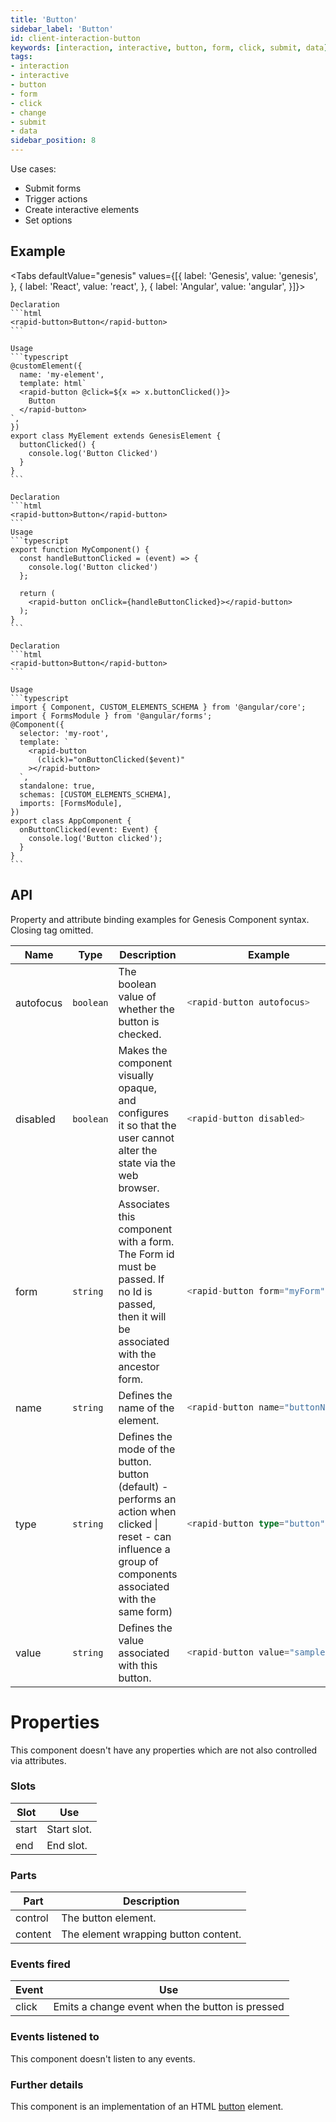 ```yaml
---
title: 'Button'
sidebar_label: 'Button'
id: client-interaction-button
keywords: [interaction, interactive, button, form, click, submit, data]
tags:
- interaction
- interactive
- button
- form
- click
- change
- submit
- data
sidebar_position: 8
---
```



Use cases:
* Submit forms
* Trigger actions
* Create interactive elements
* Set options

## Example
<ButtonDemo />

<Tabs defaultValue="genesis" values={[{ label: 'Genesis', value: 'genesis', }, { label: 'React', value: 'react', }, { label: 'Angular', value: 'angular', }]}>

  <TabItem value="genesis">

    Declaration
    ```html
    <rapid-button>Button</rapid-button>
    ```

    Usage
    ```typescript
    @customElement({
      name: 'my-element',
      template: html`
      <rapid-button @click=${x => x.buttonClicked()}>
        Button
      </rapid-button>
    `,
    })
    export class MyElement extends GenesisElement {
      buttonClicked() {
        console.log('Button Clicked')
      }
    }
    ```

  </TabItem>
  <TabItem value="react">

    Declaration
    ```html
    <rapid-button>Button</rapid-button>
    ```
    Usage
    ```typescript
    export function MyComponent() {
      const handleButtonClicked = (event) => {
        console.log('Button clicked')
      };

      return (
        <rapid-button onClick={handleButtonClicked}></rapid-button>
      );
    }
    ```
  </TabItem>
  <TabItem value="angular">

    Declaration
    ```html
    <rapid-button>Button</rapid-button>
    ```

    Usage
    ```typescript
    import { Component, CUSTOM_ELEMENTS_SCHEMA } from '@angular/core';
    import { FormsModule } from '@angular/forms';
    @Component({
      selector: 'my-root',
      template: `
        <rapid-button
          (click)="onButtonClicked($event)"
        ></rapid-button>
      `,
      standalone: true,
      schemas: [CUSTOM_ELEMENTS_SCHEMA],
      imports: [FormsModule],
    })
    export class AppComponent {
      onButtonClicked(event: Event) {
        console.log('Button clicked');
      }
    }
    ```
  </TabItem>
</Tabs>

## API

Property and attribute binding examples for Genesis Component syntax. Closing tag omitted.

<table>
  <thead><tr><th>Name</th><th>Type</th><th>Description</th><th>Example</th></tr></thead>
  <tbody>
    <tr>
      <td>autofocus</td>
      <td><code>boolean</code></td>
      <td>The boolean value of whether the button is checked.</td>
<td>

```typescript
<rapid-button autofocus>
```

</td>
    </tr>
    <tr>
      <td>disabled</td>
      <td><code>boolean</code></td>
      <td>Makes the component visually opaque, and configures it so that the user cannot alter the state via the web browser.</td>
<td>

```typescript
<rapid-button disabled>
```

</td>
    </tr>
    <tr>
      <td>form</td>
      <td><code>string</code></td>
      <td>Associates this component with a form. The Form id must be passed. If no Id is passed, then it will be associated with the ancestor form.</td>
<td>

```typescript
<rapid-button form="myForm">
```

</td>
    </tr>
    <tr>
      <td>name</td>
      <td><code>string</code></td>
      <td>Defines the name of the element.</td>
<td>

```typescript
<rapid-button name="buttonName">
```

</td>
    </tr>
    <tr>
      <td>type</td>
      <td><code>string</code></td>
      <td>Defines the mode of the button. button (default) - performs an action when clicked | reset - can influence a group of components associated with the same form)</td>
<td>

```typescript
<rapid-button type="button">
```

</td>
    </tr>
    <tr>
      <td>value</td>
      <td><code>string</code></td>
      <td>Defines the value associated with this button.</td>
<td>

```typescript
<rapid-button value="sample">
```

</td>
    </tr>
  </tbody>
</table>

# Properties
This component doesn't have any properties which are not also controlled via attributes.

### Slots

| Slot | Use |
|------|-----|
| start | Start slot. |
| end | End slot. |

### Parts
| Part    | Description                                       |
|---------| ------------------------------------------------- |
| control | The button element. |
| content | The element wrapping button content. |

### Events fired

| Event | Use |
|---|---|
| click | Emits a change event when the button is pressed |

### Events listened to

This component doesn't listen to any events.

### Further details
This component is an implementation of an HTML [button](https://developer.mozilla.org/en-US/docs/Web/HTML/Element/input/button) element.
